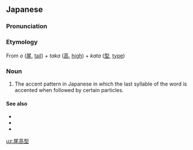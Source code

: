 ==Japanese==
{{ja-kanjitab|お|たか|k2=だか|かた|k3=がた|r=y|yomi=k}}

===Pronunciation===
{{ja-pron|おだかがた|acc=h|y=k}}

===Etymology===
From ''o'' ([[尾]], [[tail]]) + ''taka'' ([[高]], [[high]]) + ''kata'' ([[型]], [[type]])

===Noun===
{{ja-noun|おだかがた}}
# The accent pattern in Japanese in which the last syllable of the word is accented when followed by certain particles.

====See also====
* {{ja-r|平板型|へいばん-がた}}
* {{ja-r|頭高型|あたまだかがた}}
* {{ja-r|中高型|なかだかがた}}

[[uz:尾高型]]